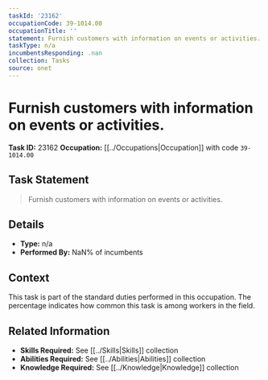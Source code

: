 ```yaml
---
taskId: '23162'
occupationCode: 39-1014.00
occupationTitle: ''
statement: Furnish customers with information on events or activities.
taskType: n/a
incumbentsResponding: .nan
collection: Tasks
source: onet
---
```

# Furnish customers with information on events or activities.

**Task ID:** 23162
**Occupation:** [[../Occupations|Occupation]] with code `39-1014.00`

## Task Statement

> Furnish customers with information on events or activities.

## Details

- **Type:** n/a
- **Performed By:** NaN% of incumbents

## Context

This task is part of the standard duties performed in this occupation. The percentage indicates how common this task is among workers in the field.

## Related Information

- **Skills Required:** See [[../Skills|Skills]] collection
- **Abilities Required:** See [[../Abilities|Abilities]] collection
- **Knowledge Required:** See [[../Knowledge|Knowledge]] collection
